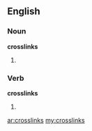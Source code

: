 ==English==

===Noun===
'''crosslinks'''

# {{plural of|[[crosslink]]}}

===Verb===
'''crosslinks'''

# {{third-person singular of|[[crosslink]]}}

[[ar:crosslinks]]
[[my:crosslinks]]